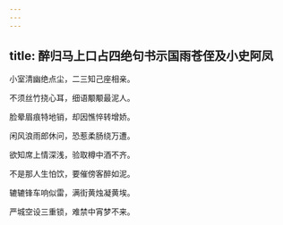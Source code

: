 ```yaml
---
---
---
```

title: 醉归马上口占四绝句书示国雨苍侄及小史阿凤
---



小室清幽绝点尘，二三知己座相亲。

不须丝竹挠心耳，细语颙颙最泥人。


脸晕眉痕特地销，却因憔悴转增娇。

闲风浪雨郎休问，恐惹柔肠绕万遭。


欲知席上情深浅，验取樽中酒不齐。

不是那人生怕饮，要催傍客醉如泥。


辘辘锋车响似雷，满街黄烛凝黄埃。

严城空设三重锁，难禁中宵梦不来。
